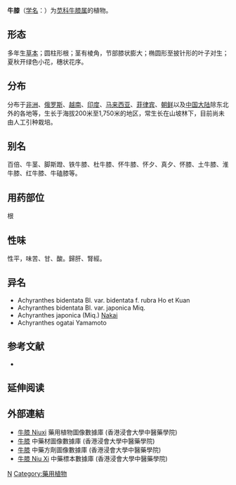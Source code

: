 {{Speciesbox 
| genus = Achyranthes
| species = bidentata
| authority = Blume
| subdivision_ranks =[[变种|变种]]
| subdivision =
* 牛膝 ''A. b.'' var. ''bidentata''
* [[少毛牛膝|少毛牛膝]] ''A. b.'' var. ''japonica''
}}
'''牛膝'''（[[学名|学名]]：{{lang|la|''Achyranthes bidentata''}}）为[[苋科|苋科]][[牛膝属|牛膝属]]的植物。

== 形态 ==
多年生[[草本|草本]]；圆柱形根；茎有棱角，节部膝状膨大；椭圆形至披针形的叶子对生；夏秋开绿色小花，穗状花序。

== 分布 ==
分布于[[非洲|非洲]]、[[俄罗斯|俄罗斯]]、[[越南|越南]]、[[印度|印度]]、[[马来西亚|马来西亚]]、[[菲律宾|菲律宾]]、[[朝鲜|朝鲜]]以及[[中国大陆|中国大陆]]除东北外的各地等，生长于海拔200米至1,750米的地区，常生长在山坡林下，目前尚未由人工引种栽培。

== 别名 ==
百倍、牛茎、脚斯蹬、铁牛膝、杜牛膝、怀牛膝、怀夕、真夕、怀膝、土牛膝、淮牛膝、红牛膝、牛磕膝等。
== 用药部位 ==
根

== 性味 ==
性平，味苦、甘、酸。歸肝、腎經。

== 异名 ==
* Achyranthes bidentata Bl. var. bidentata f. rubra Ho et Kuan
* Achyranthes bidentata Bl. var. japonica Miq.
* Achyranthes japonica (Miq.) [[中井猛之进|Nakai]]
* Achyranthes ogatai Yamamoto

== 参考文献 ==
<div class="references-small">
* {{cite web| url =http://www.bioinfo.cn/db05/KmzwSpecies.php?action=view&id=710| title =牛膝（原变型）| work =《中国高等植物数据库全库》| publisher =中国科学院微生物研究所| author =昆明植物研究所| accessdate =2009-02-21| deadurl =yes| archiveurl =https://web.archive.org/web/20160305005059/http://www.bioinfo.cn/db05/KmzwSpecies.php?action=view&id=710| archivedate =2016-03-05}}
</div>

== 延伸阅读 ==
{{Wikisource further reading}}

==外部連結==
* [http://libproject.hkbu.edu.hk/was40/detail?lang=ch&channelid=1288&searchword=herb_id=D00110 牛膝 Niuxi] {{Wayback|url=http://libproject.hkbu.edu.hk/was40/detail?lang=ch&channelid=1288&searchword=herb_id=D00110 |date=20131004221159 }} 藥用植物圖像數據庫 (香港浸會大學中醫藥學院) {{zh}}{{en}}
*[https://sys01.lib.hkbu.edu.hk/cmed/mmid/detail.php?pid=B00016 牛膝] 中藥材圖像數據庫  (香港浸會大學中醫藥學院) {{zh}}{{en}} 
*[https://sys02.lib.hkbu.edu.hk/cmfid/index.asp?query=all%2Ccontains%2C%E7%89%9B%E8%86%9D&facet=type_&lang=cht  牛膝] 中藥方劑圖像數據庫 (香港浸會大學中醫藥學院) {{zh}}{{en}}
* [http://libproject.hkbu.edu.hk/was40/detail?channelid=44273&searchword=herb_id=D00570 牛膝 Niu Xi] {{Wayback|url=http://libproject.hkbu.edu.hk/was40/detail?channelid=44273&searchword=herb_id=D00570 |date=20160304103347 }} 中藥標本數據庫 (香港浸會大學中醫藥學院) {{zh-hant}}{{en}}
{{Taxonbar|from=Q1151611}}

{{DEFAULTSORT:Achyranthes bidentata}}
[[Category:牛膝属|N]]
[[Category:藥用植物|Category:藥用植物]]


{{Amaranthaceae-stub}}